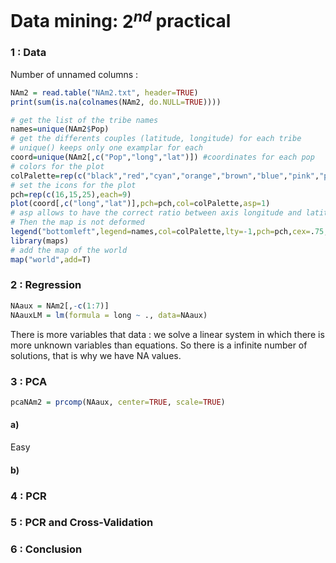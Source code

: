 
# Data mining: $2^{nd}$ practical

### 1 : Data 

Number of unnamed columns : 
```r
NAm2 = read.table("NAm2.txt", header=TRUE)
print(sum(is.na(colnames(NAm2, do.NULL=TRUE))))
```

```r
# get the list of the tribe names
names=unique(NAm2$Pop)
# get the differents couples (latitude, longitude) for each tribe
# unique() keeps only one examplar for each
coord=unique(NAm2[,c("Pop","long","lat")]) #coordinates for each pop
# colors for the plot
colPalette=rep(c("black","red","cyan","orange","brown","blue","pink","purple","darkgreen"),3)
# set the icons for the plot
pch=rep(c(16,15,25),each=9)
plot(coord[,c("long","lat")],pch=pch,col=colPalette,asp=1)
# asp allows to have the correct ratio between axis longitude and latitude
# Then the map is not deformed
legend("bottomleft",legend=names,col=colPalette,lty=-1,pch=pch,cex=.75,ncol=2,lwd=2)
library(maps)
# add the map of the world
map("world",add=T)
```

### 2 : Regression
```r
NAaux = NAm2[,-c(1:7)]
NAauxLM = lm(formula = long ~ ., data=NAaux)
```

There is more variables that data : we solve a linear system in which there is more unknown variables than equations. So there is a infinite number of solutions, that is why we have NA values.


### 3 : PCA
```r
pcaNAm2 = prcomp(NAaux, center=TRUE, scale=TRUE)
```

#### a)
Easy

#### b)

### 4 : PCR
### 5 : PCR and Cross-Validation
### 6 : Conclusion
